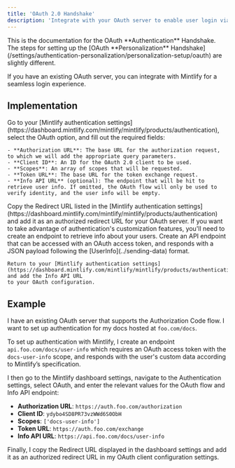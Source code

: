 ```yaml
---
title: 'OAuth 2.0 Handshake'
description: 'Integrate with your OAuth server to enable user login via the Authorization Code flow'
---
```


<Info>
  This is the documentation for the OAuth **Authentication** Handshake. The steps for setting up the [OAuth **Personalization** Handshake](/settings/authentication-personalization/personalization-setup/oauth) are slightly different.
</Info>

If you have an existing OAuth server, you can integrate with Mintlify for a seamless login experience.

## Implementation

<Steps>
  <Step title="Configure your Authentication settings">
    Go to your [Mintlify authentication settings](https://dashboard.mintlify.com/mintlify/mintlify/products/authentication), select the OAuth option, and fill out the required fields:

    - **Authorization URL**: The base URL for the authorization request, to which we will add the appropriate query parameters.
    - **Client ID**: An ID for the OAuth 2.0 client to be used.
    - **Scopes**: An array of scopes that will be requested.
    - **Token URL**: The base URL for the token exchange request.
    - **Info API URL** (optional): The endpoint that will be hit to retrieve user info. If omitted, the OAuth flow will only be used to verify identity, and the user info will be empty.
  </Step>
  <Step title="Configure your OAuth client">
    Copy the Redirect URL listed in the [Mintlify authentication settings](https://dashboard.mintlify.com/mintlify/mintlify/products/authentication) and add it as an authorized redirect URL for your OAuth server.
  </Step>
  <Step title="Create your Info API (Optional)">
    If you want to take advantage of authentication's customization features, you'll need to create an endpoint to retrieve info about your users.
    Create an API endpoint that can be accessed with an OAuth access token, and responds with a JSON payload following the [UserInfo](../sending-data) format.

    Return to your [Mintlify authentication settings](https://dashboard.mintlify.com/mintlify/mintlify/products/authentication) and add the Info API URL
    to your OAuth configuration.
  </Step>
</Steps>

## Example

I have an existing OAuth server that supports the Authorization Code flow. I want to set up authentication for my docs hosted at `foo.com/docs`.

To set up authentication with Mintlify, I create an endpoint `api.foo.com/docs/user-info` which requires an OAuth access token with the `docs-user-info` scope, and responds with the user's custom data according to Mintlify’s specification.

I then go to the Mintlify dashboard settings, navigate to the Authentication settings, select OAuth, and enter the relevant values for the OAuth flow and Info API endpoint:
- **Authorization URL**: `https://auth.foo.com/authorization`
- **Client ID**: `ydybo4SD8PR73vzWWd6S0ObH`
- **Scopes**: `['docs-user-info']`
- **Token URL**: `https://auth.foo.com/exchange`
- **Info API URL**: `https://api.foo.com/docs/user-info`

Finally, I copy the Redirect URL displayed in the dashboard settings and add it as an authorized redirect URL in my OAuth client configuration settings.
